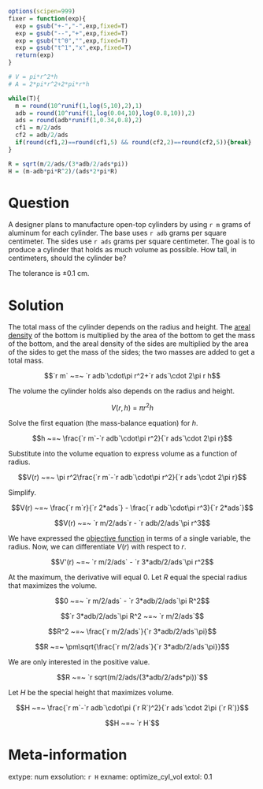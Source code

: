 ```r
options(scipen=999)
fixer = function(exp){
  exp = gsub("+-","-",exp,fixed=T)
  exp = gsub("--","+",exp,fixed=T)
  exp = gsub("t^0","",exp,fixed=T)
  exp = gsub("t^1","x",exp,fixed=T)
  return(exp)
}

# V = pi*r^2*h
# A = 2*pi*r^2+2*pi*r*h

while(T){
  m = round(10^runif(1,log(5,10),2),1)
  adb = round(10^runif(1,log(0.04,10),log(0.8,10)),2)
  ads = round(adb*runif(1,0.34,0.8),2)
  cf1 = m/2/ads
  cf2 = adb/2/ads
  if(round(cf1,2)==round(cf1,5) && round(cf2,2)==round(cf2,5)){break}
}

R = sqrt(m/2/ads/(3*adb/2/ads*pi))
H = (m-adb*pi*R^2)/(ads*2*pi*R)

```

Question
========

A designer plans to manufacture open-top cylinders by using `r m` grams of aluminum for each cylinder. The base uses `r adb` grams per square centimeter. The sides use `r ads` grams per square centimeter. The goal is to produce a cylinder that holds as much volume as possible. How tall, in centimeters, should the cylinder be?

The tolerance is $\pm 0.1$ cm.


Solution
========

The total mass of the cylinder depends on the radius and height. The [areal density](https://en.wikipedia.org/wiki/Area_density) of the bottom is multiplied by the area of the bottom to get the mass of the bottom, and the areal density of the sides are multiplied by the area of the sides to get the mass of the sides; the two masses are added to get a total mass.

$$`r m` ~=~ `r adb`\cdot\pi r^2+`r ads`\cdot 2\pi r h$$

The volume the cylinder holds also depends on the radius and height.

$$V(r,h) ~=~ \pi r^2h$$

Solve the first equation (the mass-balance equation) for $h$.

$$h ~=~ \frac{`r m`-`r adb`\cdot\pi r^2}{`r ads`\cdot 2\pi r}$$

Substitute into the volume equation to express volume as a function of radius.

$$V(r) ~=~ \pi r^2\frac{`r m`-`r adb`\cdot\pi r^2}{`r ads`\cdot 2\pi r}$$

Simplify.

$$V(r) ~=~ \frac{`r m`r}{`r 2*ads`} - \frac{`r adb`\cdot\pi r^3}{`r 2*ads`}$$


$$V(r) ~=~ `r m/2/ads`r - `r adb/2/ads`\pi r^3$$

We have expressed the [objective function](https://en.wikipedia.org/wiki/Mathematical_optimization#Optimization_problems) in terms of a single variable, the radius. Now, we can differentiate $V(r)$ with respect to $r$.

$$V'(r) ~=~ `r m/2/ads` - `r 3*adb/2/ads`\pi r^2$$

At the maximum, the derivative will equal 0. Let $R$ equal the special radius that maximizes the volume.

$$0 ~=~ `r m/2/ads` - `r 3*adb/2/ads`\pi R^2$$

$$`r 3*adb/2/ads`\pi R^2 ~=~ `r m/2/ads`$$


$$R^2 ~=~ \frac{`r m/2/ads`}{`r 3*adb/2/ads`\pi}$$

$$R ~=~ \pm\sqrt{\frac{`r m/2/ads`}{`r 3*adb/2/ads`\pi}}$$

We are only interested in the positive value.

$$R ~=~ `r sqrt(m/2/ads/(3*adb/2/ads*pi))`$$

Let $H$ be the special height that maximizes volume.


$$H ~=~ \frac{`r m`-`r adb`\cdot\pi (`r R`)^2}{`r ads`\cdot 2\pi (`r R`)}$$

$$H ~=~ `r H`$$

Meta-information
============
extype: num
exsolution: `r H`
exname: optimize_cyl_vol
extol: 0.1